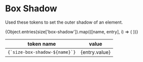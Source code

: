 
<Meta title="Design Tokens/Box-Shadow" />

# Box Shadow

Used these tokens to set the outer shadow of an element.

<table>
  <thead>
    <tr>
      <th>token name</th>
      <th>value</th>
    </tr>
  </thead>
  <tbody>
    {Object.entries(size['box-shadow']).map(([name, entry], i) => (
      <tr key={i}>
        <td>
          <code>{`size-box-shadow-${name}`}</code>
        </td>
        <td>{entry.value}</td>
      </tr>
    ))}
  </tbody>
</table>
